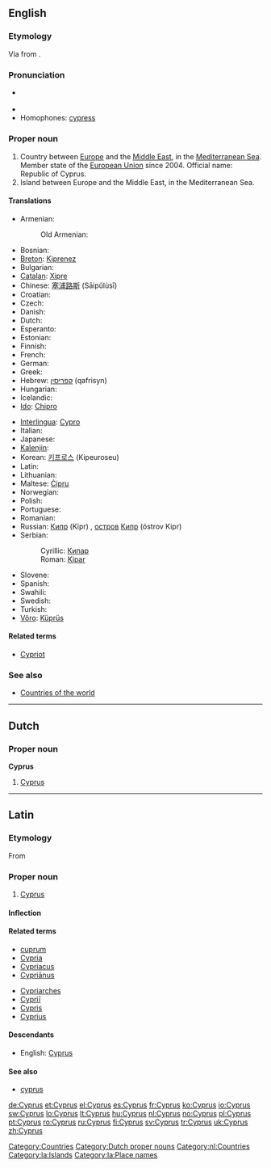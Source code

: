 ==English==

===Etymology===
Via {{etyl|la}} {{term|Cyprus|lang=la}} from {{etyl|grc}} {{term|Κύπρος||sc=Polytonic|tr=Kupros|lang=grc}}.

===Pronunciation===
* {{a|RP|US}} {{IPA|/ˈsaɪ.prəs/}}
* {{audio|en-us-Cyprus.ogg|Audio (US)}}
* Homophones: [[cypress]]

===Proper noun===
{{wikipedia}}
{{en-proper noun}}

# Country between [[Europe]] and the [[Middle East]], in the [[Mediterranean Sea]]. Member state of the [[European Union]] since 2004. Official name: Republic of Cyprus.
# Island between Europe and the Middle East, in the Mediterranean Sea.

====Translations====
{{trans-top|country}}
* Armenian: {{t-|hy|Կիպրոս|tr=Kipros|sc=Armn|xs=Armenian}}
*:Old Armenian: {{tø|xcl|Կիպրոս|tr=Kipros|sc=Armn|xs=Old Armenian}}
* Bosnian: {{t-|bs|Kipar|m}}
* [[Breton]]: [[Kiprenez]]
* Bulgarian: {{t+|bg|Кипър|tr=Kipər|sc=Cyrl}}
* [[Catalan]]: [[Xipre]]
* Chinese: [[塞浦路斯]] (Sāipǔlùsī)
* Croatian: {{t-|hr|Cipar}}
* Czech: {{t+|cs|Kypr|m}}
* Danish: {{t-|da|Cypern}}
* Dutch: {{t+|nl|Cyprus}}
* Esperanto: {{t+|eo|Kipro|xs=Esperanto}}
* Estonian: {{t+|et|Küpros}}
* Finnish: {{t+|fi|Kypros}}
* French: {{t+|fr|Chypre}}
* German: {{t+|de|Zypern}}
* Greek: {{t+|el|Κύπρος|f|tr=Kýpros|sc=Grek}}
* Hebrew: [[קפריסין]] (qafrisyn)
* Hungarian: {{t+|hu|Ciprus}}
* Icelandic: {{t+|is|Kýpur|f|n}}
* [[Ido]]: [[Chipro]]
{{trans-mid}}
* [[Interlingua]]: [[Cypro]]
* Italian: {{t+|it|Cipro}}
* Japanese: {{t+|ja|キプロス|tr=Kipurosu|sc=Jpan}}
* [[Kalenjin]]: {{tø|kln|Saipras}}
* Korean: [[키프로스]] (Kipeuroseu)
* Latin: {{t-|la|Cyprus}}
* Lithuanian: {{t+|lt|Kipras|xs=Lithuanian}}
* Maltese: [[Ċipru]]
* Norwegian: {{t+|no|Kypros}}
* Polish: {{t+|pl|Cypr}}
* Portuguese: {{t+|pt|Chipre}}
* Romanian: {{t+|ro|Cipru|n}}
* Russian: [[Кипр]] (Kipr) {{m}}, [[остров]] [[Кипр]] (óstrov Kipr) {{m}}
* Serbian:
*: Cyrillic: [[Кипар#Serbian|Кипар]] {{m}}
*: Roman: [[Kipar#Serbian|Kipar]] {{m}}
* Slovene: {{t+|sl|Ciper|m}}
* Spanish: {{t+|es|Chipre}}
* Swahili: {{t|sw|Saiprasi}}
* Swedish: {{t+|sv|Cypern}}
* Turkish: {{t+|tr|Kıbrıs}}
* [[Võro]]: [[Küprüs]]
{{trans-bottom}}

====Related terms====
* [[Cypriot]]

===See also===
* [[Appendix:Countries of the world|Countries of the world]]

[[Category:Countries]]

----

==Dutch==

===Proper noun===
'''Cyprus''' {{n}}

# [[#English|Cyprus]]

[[Category:Dutch proper nouns]]
[[Category:nl:Countries]]

----

==Latin==

===Etymology===
From {{etyl|grc|la}} {{term|Κύπρος|tr=Kupros|lang=grc|sc=polytonic}}

===Proper noun===
{{la-proper noun|Cyprus|Cypri|Cyprī|m|second}}

# [[#English|Cyprus]]

====Inflection====
{{la-decl-2nd-loc|Cypr}}

====Related terms====
{{top2}}
* [[cuprum]]
* [[Cypria]]
* [[Cypriacus]]
* [[Cyprianus|Cypriānus]]
{{mid2}}
* [[Cypriarches]]
* [[Cyprii|Cypriī]]
* [[Cypris]]
* [[Cyprius]]
{{bottom}}

====Descendants====
* English: [[#English|Cyprus]]

====See also====
* [[cyprus#Latin|cyprus]]

[[Category:la:Islands]]
[[Category:la:Place names]]

[[de:Cyprus]]
[[et:Cyprus]]
[[el:Cyprus]]
[[es:Cyprus]]
[[fr:Cyprus]]
[[ko:Cyprus]]
[[io:Cyprus]]
[[sw:Cyprus]]
[[lo:Cyprus]]
[[lt:Cyprus]]
[[hu:Cyprus]]
[[nl:Cyprus]]
[[no:Cyprus]]
[[pl:Cyprus]]
[[pt:Cyprus]]
[[ro:Cyprus]]
[[ru:Cyprus]]
[[fi:Cyprus]]
[[sv:Cyprus]]
[[tr:Cyprus]]
[[uk:Cyprus]]
[[zh:Cyprus]]